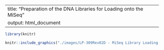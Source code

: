 

---
title: "Preparation of the DNA Libraries for Loading onto the MiSeq"
output: html_document
---


```r
library(knitr)
```


```r
knitr::include_graphics("./images/LP-309Rev02D - MiSeq Library Loading Preparation.pdf")
```
